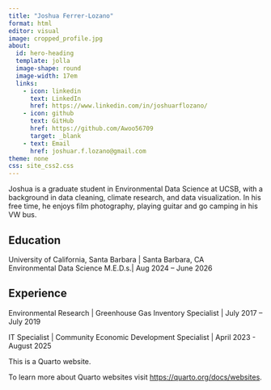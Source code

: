 ```yaml
---
title: "Joshua Ferrer-Lozano"
format: html
editor: visual
image: cropped_profile.jpg
about:
  id: hero-heading
  template: jolla
  image-shape: round
  image-width: 17em
  links:
    - icon: linkedin
      text: LinkedIn
      href: https://www.linkedin.com/in/joshuarflozano/
    - icon: github
      text: GitHub
      href: https://github.com/Awoo56709
      target: _blank
    - text: Email
      href: joshuar.f.lozano@gmail.com
theme: none
css: site_css2.css
---
```

::: {#hero-heading}
Joshua is a graduate student in Environmental Data Science at UCSB, with a background in data cleaning, climate research, and data visualization. In his free time, he enjoys film photography, playing guitar and go camping in his VW bus.

## Education

University of California, Santa Barbara \| Santa Barbara, CA\
Environmental Data Science M.E.D.s.\| Aug 2024 – June 2026

## Experience

Environmental Research \| Greenhouse Gas Inventory Specialist \| July 2017 – July 2019

IT Specialist \| Community Economic Development Specialist \| April 2023 - August 2025
:::

This is a Quarto website.

To learn more about Quarto websites visit <https://quarto.org/docs/websites>.
